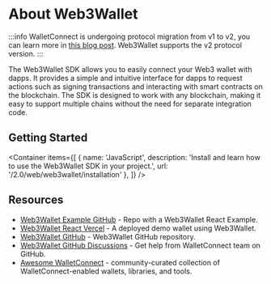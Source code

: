 
# About Web3Wallet

:::info
WalletConnect is undergoing protocol migration from v1 to v2, you can learn more in [this blog post](https://medium.com/walletconnect/how-to-prepare-for-the-walletconnect-v1-0-shutdown-1a954da1dbff).
Web3Wallet supports the v2 protocol version.
:::

The Web3Wallet SDK allows you to easily connect your Web3 wallet with dapps. It provides a simple and intuitive interface for dapps to request actions such as signing transactions and interacting with smart contracts on the blockchain. The SDK is designed to work with any blockchain, making it easy to support multiple chains without the need for separate integration code.

## Getting Started

<Container
  items={[
    {
      name: 'JavaScript',
      description: 'Install and learn how to use the Web3Wallet SDK in your project.',
      url: '/2.0/web/web3wallet/installation'
    },
  ]}
/>

## Resources

- [Web3Wallet Example GitHub](https://github.com/WalletConnect/web-examples/tree/main/wallets/react-web3wallet) - Repo with a Web3Wallet React Example.
- [Web3Wallet React Vercel](https://react-web3wallet.vercel.app/) - A deployed demo wallet using Web3Wallet.
- [Web3Wallet GitHub](https://github.com/WalletConnect/walletconnect-monorepo/tree/v2.0/packages/web3wallet) - Web3Wallet GitHub repository.
- [Web3Wallet GitHub Discussions](https://github.com/orgs/WalletConnect/discussions/categories/web3wallet-sdk-support) - Get help from WalletConnect team on GitHub.
- [Awesome WalletConnect](https://github.com/WalletConnect/awesome-walletconnect) - community-curated collection of WalletConnect-enabled wallets, libraries, and tools.
